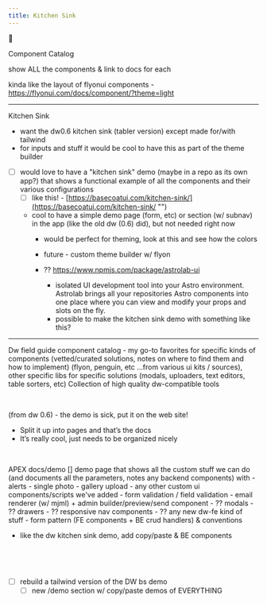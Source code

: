 ```yaml
---
title: Kitchen Sink
---
```

🚜



Component Catalog

show ALL the components & link to docs for each

kinda like the layout of flyonui components - https://flyonui.com/docs/component/?theme=light


---

Kitchen Sink

- want the dw0.6 kitchen sink (tabler version) except made for/with tailwind
- for inputs and stuff it would be cool to have this as part of the theme builder


- [ ] would love to have a "kitchen sink" demo (maybe in a repo as its own app?) that shows a functional example of all the components and their various configurations
  - [ ] like this! - [https://basecoatui.com/kitchen-sink/](https://basecoatui.com/kitchen-sink/ "‌")
  - cool to have a simple demo page (form, etc) or section (w/ subnav) in the app (like the old dw (0.6) did), but not needed right now
    - would be perfect for theming, look at this and see how the colors
    - future - custom theme builder w/ flyon

	- ?? https://www.npmjs.com/package/astrolab-ui
		- isolated UI development tool into your Astro environment. Astrolab brings all your repositories Astro components into one place where you can view and modify your props and slots on the fly.
		- possible to make the kitchen sink demo with something like this?


---


Dw field guide component catalog - my go-to favorites for specific kinds of components (vetted/curated solutions, notes on where to find them and how to implement) (flyon, penguin, etc ...from various ui kits / sources), other specific libs for specific solutions (modals, uploaders, text editors, table sorters, etc)
Collection of high quality dw-compatible tools

‌

(from dw 0.6) - the demo is sick, put it on the web site!

- Split it up into pages and that’s the docs
- It’s really cool, just needs to be organized nicely

‌

APEX docs/demo
[] demo page that shows all the custom stuff we can do (and documents all the parameters, notes any backend components) with
\- alerts
\- single photo
\- gallery upload
\- any other custom ui components/scripts we've added
\- form validation / field validation
\- email renderer (w/ mjml) + admin builder/preview/send component
\- ?? modals
\- ?? drawers
\- ?? responsive nav components
\- ?? any new dw-fe kind of stuff
\- form pattern (FE components + BE crud handlers) & conventions

- like the dw kitchen sink demo, add copy/paste & BE components

‌

‌

- [ ] rebuild a tailwind version of the DW bs demo
  - [ ] new /demo section w/ copy/paste demos of EVERYTHING